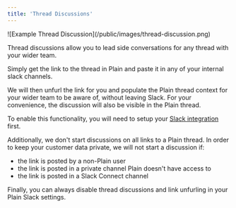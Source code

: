 ```yaml
---
title: 'Thread Discussions'
---
```


<Frame>![Example Thread Discussion](/public/images/thread-discussion.png)</Frame>

Thread discussions allow you to lead side conversations for any thread with your wider team.

Simply get the link to the thread in Plain and paste it in any of your internal slack channels.

We will then unfurl the link for you and populate the Plain thread context for your wider team to be aware of, without leaving Slack.
For your convenience, the discussion will also be visible in the Plain thread.

To enable this functionality, you will need to setup your [Slack integration](/slack) first.

Additionally, we don't start discussions on all links to a Plain thread.
In order to keep your customer data private, we will not start a discussion if:

- the link is posted by a non-Plain user
- the link is posted in a private channel Plain doesn't have access to
- the link is posted in a Slack Connect channel

Finally, you can always disable thread discussions and link unfurling in your Plain Slack settings.
